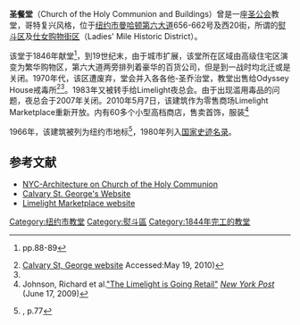 {{Infobox nrhp
  | name = 圣餐堂
  | image = Limelight.jpg
  | image_size = 325
  | location= [[纽约市|纽约市]][[曼哈顿|曼哈顿]][[第六大道|第六大道]]656-662号
  | lat_degrees = 40
  | lat_minutes = 44
  | lat_seconds = 28
  | lat_direction = N
  | long_degrees = 73
  | long_minutes = 59
  | long_seconds = 40
  | long_direction = W
  | coord_display = inline,title
  | coord_parameters = region:US_type:landmark
  | built = 1844
  | architect = Richard Upjohn
  | architecture = 哥特复兴
  | added = 1980年4月17日
  | refnum = 80002680<ref name="nris">{{NRISref|2009a}}</ref>
| designated_other2_name = NYC Landmark
| designated_other2_date = 1966
| designated_other2_abbr = NYCL
| designated_other2_link = New York City Landmarks Preservation Commission
| designated_other2_color = #ff0000
}}
'''圣餐堂'''（Church of the Holy Communion and Buildings）曾是一座[[圣公会|圣公会]]教堂，哥特复兴风格，位于[[纽约市|纽约市]][[曼哈顿|曼哈顿]][[第六大道|第六大道]]656-662号及西20街，所谓的[[熨斗区|熨斗区]]及[[仕女购物街区|仕女购物街区]]（Ladies' Mile Historic District）。

该堂于1846年献堂<ref name=tourflat>{{cite tourflat}} pp.88-89</ref>，到19世纪末，由于城市扩展，该堂所在区域由高级住宅区演变为繁华购物区，第六大道两旁排列着豪华的百货公司，但是到一战时均北迁或是关闭。1970年代，该区遭废弃，堂会并入各各他-圣乔治堂，教堂出售给Odyssey House戒毒所<ref>[http://www.calvarystgeorges.org/ Calvary St, George website] {{Wayback|url=http://www.calvarystgeorges.org/ |date=20130210153934 }} Accessed:May 19, 2010)</ref><ref name=tourflat />。1983年又被转手给Limelight夜总会。由于出现滥用毒品的问题，夜总会于2007年关闭。2010年5月7日，该建筑作为零售商场Limelight Marketplace重新开放。内有60多个小型高档商店，售卖首饰，服装<ref>Johnson, Richard et al.[http://www.nypost.com/p/pagesix/item_rGeFxAjleHPhjZSMvsp1QP "The Limelight is Going Retail"] {{Wayback|url=http://www.nypost.com/p/pagesix/item_rGeFxAjleHPhjZSMvsp1QP |date=20121021123321 }} ''[[New_York_Post|New York Post]]'' (June 17, 2009)</ref>

1966年，该建筑被列为纽约市地标<ref name=nycland>{{cite nycland}}, p.77</ref>，1980年列入[[国家史迹名录|国家史迹名录]]。 

==参考文献==
{{reflist}}
{{commons category|Church of the Holy Communion (New York City)}}
* [http://www.nyc-architecture.com/CHE/CHE012-ChurchoftheHolyCommunion.htm NYC-Architecture on Church of the Holy Communion]{{Wayback|url=http://www.nyc-architecture.com/CHE/CHE012-ChurchoftheHolyCommunion.htm |date=20111211205558 }}
*[http://www.calvarystgeorges.org/ Calvary St. George's Website]{{Wayback|url=http://www.calvarystgeorges.org/ |date=20130210153934 }}
*[http://limelightmarketplace.com Limelight Marketplace website]{{Wayback|url=http://limelightmarketplace.com/ |date=20191227225238 }}

{{DEFAULTSORT:Church Of The Holy Communion And Buildings}}
[[Category:纽约市教堂|Category:纽约市教堂]]
[[Category:熨斗區|Category:熨斗區]]
[[Category:1844年完工的教堂|Category:1844年完工的教堂]]
